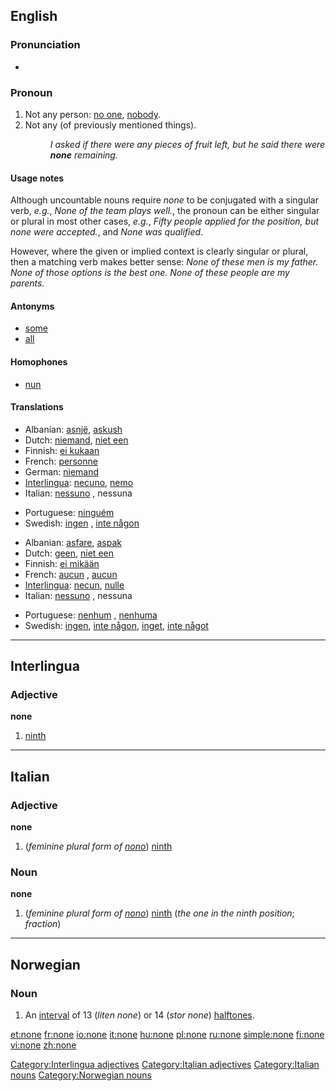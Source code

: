{{see|None}}
{{wikipedia|None (disambiguation)}}
==English==
{{rank|suppose|else|entered|505|none|river|change|happy}}

===Pronunciation===
*{{audio|en-us-none.ogg|Audio (US)}}

===Pronoun===
{{wikipedia}}
{{en-pron}}

# Not any person: [[no one]], [[nobody]].
# Not any (of previously mentioned things).
#: ''I asked if there were any pieces of fruit left, but he said there were '''none''' remaining.''

====Usage notes====
Although uncountable nouns require ''none'' to be conjugated with a singular verb, ''e.g.'', ''None of the team plays well.'', the pronoun can be either singular or plural in most other cases, ''e.g.'', ''Fifty people applied for the position, but none were accepted.'', and ''None was qualified''.

However, where the given or implied context is clearly singular or plural, then a matching verb makes better sense:
''None of these men is my father.'' ''None of those options is the best one.''
''None of these people are my parents.''

====Antonyms====
*[[some]]
*[[all]]

====Homophones====
*[[nun]]

====Translations====
{{trans-top|not any person; no one, nobody}}
*Albanian: [[asnjë]], [[askush]]
*Dutch: [[niemand]], [[niet een]]
*Finnish: [[ei kukaan]]
*French: [[personne]]
*German: [[niemand]]
*[[Interlingua]]: [[necuno]], [[nemo]]
*Italian: [[nessuno]] {{m}}, nessuna {{f}}
{{trans-mid}}
*Portuguese: [[ninguém]]
*Swedish: [[ingen]] , [[inte någon]]
{{trans-bottom}}

{{trans-top|not any}}
*Albanian: [[asfare]], [[aspak]]
*Dutch: [[geen]], [[niet een]]
*Finnish: [[ei mikään]]
*French: [[aucun]] {{m}}, [[aucun]] {{f}}
*[[Interlingua]]: [[necun]], [[nulle]]
*Italian: [[nessuno]] {{m}}, nessuna {{f}}
{{trans-mid}}
*Portuguese: [[nenhum]] {{m}}, [[nenhuma]] {{f}}
*Swedish: [[ingen]], [[inte någon]], [[inget]], [[inte något]]
{{trans-bottom}}

----

==Interlingua==

===Adjective===
'''none'''

# [[ninth]]

[[Category:Interlingua adjectives]]

----

==Italian==

===Adjective===
'''none''' {{fpl}}

# (''feminine plural form of [[nono#Italian|nono]]'') [[ninth]]

===Noun===
'''none''' {{fpl}}

# (''feminine plural form  of [[nono#Italian|nono]]'') [[ninth]] (''the one in the ninth position''; ''fraction'')

[[Category:Italian adjectives]]
[[Category:Italian nouns]]

----

==Norwegian==

===Noun===
{{no-noun-m1|non}}

# {{music|lang=no}} An [[interval]] of 13 (''liten none'') or 14 (''stor none'') [[halftone]]s.

[[Category:Norwegian nouns]]

[[et:none]]
[[fr:none]]
[[io:none]]
[[it:none]]
[[hu:none]]
[[pl:none]]
[[ru:none]]
[[simple:none]]
[[fi:none]]
[[vi:none]]
[[zh:none]]